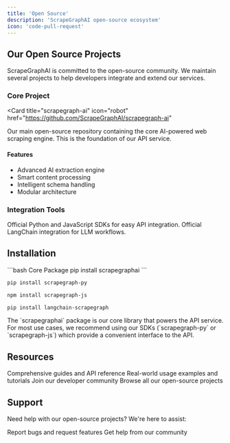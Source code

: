 ```yaml
---
title: 'Open Source'
description: 'ScrapeGraphAI open-source ecosystem'
icon: 'code-pull-request'
---
```


## Our Open Source Projects

ScrapeGraphAI is committed to the open-source community. We maintain several projects to help developers integrate and extend our services.

### Core Project

<Card
  title="scrapegraph-ai"
  icon="robot"
  href="https://github.com/ScrapeGraphAI/scrapegraph-ai"
>
  Our main open-source repository containing the core AI-powered web scraping engine. This is the foundation of our API service.
</Card>

#### Features
- Advanced AI extraction engine
- Smart content processing
- Intelligent schema handling
- Modular architecture

### Integration Tools

<CardGroup cols={2}>
  <Card
    title="scrapegraph-sdk"
    icon="box"
    href="https://github.com/ScrapeGraphAI/scrapegraph-sdk"
  >
    Official Python and JavaScript SDKs for easy API integration.
  </Card>
  <Card
    title="langchain-scrapegraph"
    icon="link"
    href="https://github.com/ScrapeGraphAI/langchain-scrapegraph"
  >
    Official LangChain integration for LLM workflows.
  </Card>
</CardGroup>

## Installation

<CodeGroup>
```bash Core Package
pip install scrapegraphai
```

```bash Python SDK
pip install scrapegraph-py
```

```bash JavaScript SDK
npm install scrapegraph-js
```

```bash LangChain Integration
pip install langchain-scrapegraph
```
</CodeGroup>

<Note>
The `scrapegraphai` package is our core library that powers the API service. For most use cases, we recommend using our SDKs (`scrapegraph-py` or `scrapegraph-js`) which provide a convenient interface to the API.
</Note>

## Resources

<CardGroup cols={2}>
  <Card
    title="Documentation"
    icon="book"
    href="/introduction"
  >
    Comprehensive guides and API reference
  </Card>
  <Card
    title="Examples"
    icon="code"
    href="/cookbook/introduction"
  >
    Real-world usage examples and tutorials
  </Card>
  <Card
    title="Discord Community"
    icon="discord"
    href="https://discord.gg/uJN7TYcpNa"
  >
    Join our developer community
  </Card>
  <Card
    title="GitHub Organization"
    icon="github"
    href="https://github.com/ScrapeGraphAI"
  >
    Browse all our open-source projects
  </Card>
</CardGroup>

## Support

Need help with our open-source projects? We're here to assist:

<CardGroup cols={2}>
  <Card
    title="GitHub Issues"
    icon="circle-question"
    href="https://github.com/ScrapeGraphAI/scrapegraph-ai/issues"
  >
    Report bugs and request features
  </Card>
  <Card
    title="Discord Support"
    icon="discord"
    href="https://discord.gg/uJN7TYcpNa"
  >
    Get help from our community
  </Card>
</CardGroup>
